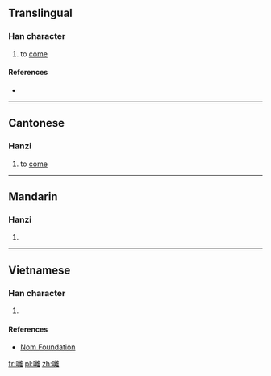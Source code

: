 ==Translingual==

===Han character===
{{Han char|rn=30|rad=口|as=18|sn=21|four=|canj=RYBG|ids=⿰口離}}

# {{context|Cantonese|lang=mul}} to [[come]]

====References====
* {{Han ref|kx=0215.221|hdz=10706.101|uh=56C4|ud=22212}}

----

==Cantonese==

===Hanzi===
{{yue-hanzi|jyut=[[lai4]], [[lei4]]|y=lai4, lei4}}

# to [[come]]

----

==Mandarin==

===Hanzi===
{{cmn-hanzi|pin=[[lí]] ([[li2]])|wg=li<sup>2</sup>}}

# {{defn|lang=cmn|sort=口18}}

----

==Vietnamese==

===Han character===
{{vi-hantu|[[le]], [[thè]]|rs=口18}}

# {{defn|lang=vi|sort=口18}}

====References====
*[http://nomfoundation.org/common/nom_details.php?codepoint=56c4 Nom Foundation]

[[fr:囄]]
[[pl:囄]]
[[zh:囄]]